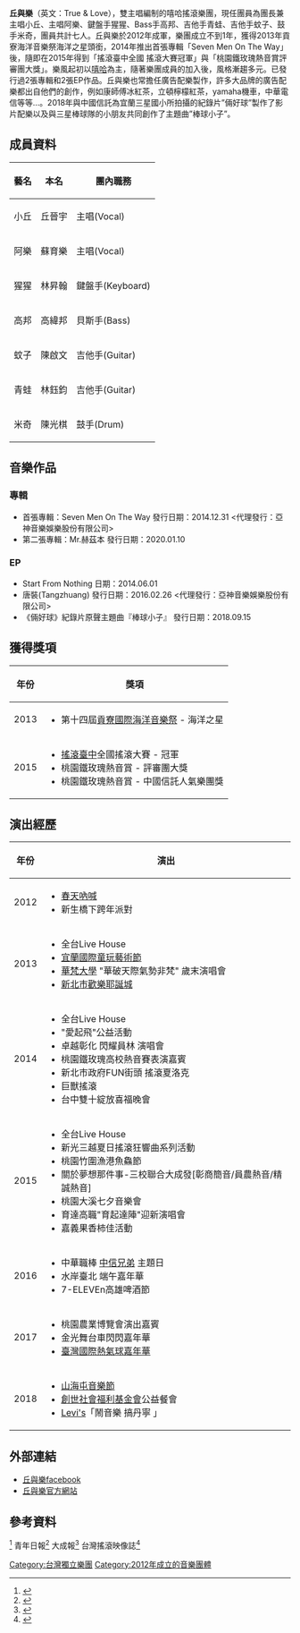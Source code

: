 {{refimprove|time=2015-11-12T09:29:15+00:00}}
{{藝人
| 姓名 = 丘與樂
| 類型 = 樂團
| 圖片 = 
| 圖片尺寸 =
| 英文名 = 
| 綽號 =
| 國籍 = 
| 音樂類型 = [[嘻哈|嘻哈]]、[[饒舌|饒舌]]
| 相關團體 = 
| 職業 = [[樂團|樂團]]
| 活躍年代 = 2012年至今 
| 網站 = {{URL|http://trueandlove.weebly.com}}
}}
'''丘與樂'''（英文：True & Love），雙主唱編制的嘻哈搖滾樂團，現任團員為團長兼主唱小丘、主唱阿樂、鍵盤手猩猩、Bass手高邦、吉他手青蛙、吉他手蚊子、鼓手米奇，團員共計七人。丘與樂於2012年成軍，樂團成立不到1年，獲得2013年貢寮海洋音樂祭海洋之星頭銜，2014年推出首張專輯「Seven Men On The Way」後，隨即在2015年得到「搖滾臺中全國 搖滾大賽冠軍」與「桃園鐵玫瑰熱音賞評審團大獎」。樂風起初以[[嘻哈|嘻哈]]為主，隨著樂團成員的加入後，風格漸趨多元。已發行過2張專輯和2張EP作品。丘與樂也常擔任廣告配樂製作，許多大品牌的廣告配樂都出自他們的創作，例如康師傅冰紅茶，立頓檸檬紅茶，yamaha機車，中華電信等等…。2018年與中國信託為宜蘭三星國小所拍攝的紀錄片”倆好球”製作了影片配樂以及與三星棒球隊的小朋友共同創作了主題曲”棒球小子”。

== 成員資料 ==
{| class="wikitable"
|-
! 藝名 !! 本名 !! 團內職務
|-
| 小丘 || 丘晉宇 || 主唱(Vocal)
|-
| 阿樂 || 蘇育樂 || 主唱(Vocal)
|-
| 猩猩 || 林昇翰 || 鍵盤手(Keyboard)
|-
| 高邦 || 高緯邦 || 貝斯手(Bass)
|-
| 蚊子 || 陳啟文 || 吉他手(Guitar)
|-
| 青蛙 || 林鈺鈞 || 吉他手(Guitar)
|-
| 米奇 || 陳光棋 || 鼓手(Drum)
|}

== 音樂作品 ==
=== 專輯 ===
* 首張專輯：Seven Men On The Way 發行日期：2014.12.31 <代理發行：亞神音樂娛樂股份有限公司>
* 第二張專輯：Mr.赫茲本 發行日期：2020.01.10

=== EP ===
* Start From Nothing 日期：2014.06.01
* 唐裝(Tangzhuang) 發行日期：2016.02.26 <代理發行：亞神音樂娛樂股份有限公司>
* 《倆好球》紀錄片原聲主題曲『棒球小子』 發行日期：2018.09.15

== 獲得獎項 ==
{| class="wikitable"
|-
! 年份 !! 獎項
|-
| 2013 || 
* 第十四屆[[貢寮國際海洋音樂祭|貢寮國際海洋音樂祭]] - 海洋之星
|-
| 2015 || 
* [[搖滾臺中|搖滾臺中]]全國搖滾大賽 - 冠軍
* 桃園鐵玫瑰熱音賞 - 評審團大獎
* 桃園鐵玫瑰熱音賞 - 中國信託人氣樂團獎
|}

== 演出經歷 ==
{| class="wikitable"
|-
! 年份 !! 演出
|-
| 2012 || 
* [[春天吶喊|春天吶喊]]
* 新生橋下跨年派對
|-
| 2013 || 
* 全台Live House
* [[宜蘭國際童玩藝術節|宜蘭國際童玩藝術節]]
* [[華梵大學|華梵大學]] "華破天際氣勢非梵" 歲末演唱會
* [[新北市歡樂耶誕城|新北市歡樂耶誕城]]
|-
| 2014 || 
* 全台Live House
* "愛起飛"公益活動
* 卓越彰化 閃耀員林 演唱會
* 桃園鐵玫瑰高校熱音賽表演嘉賓
* 新北市政府FUN街頭 搖滾夏洛克
* 巨獸搖滾
* 台中雙十綻放喜福晚會
|-
| 2015 || 
* 全台Live House
* 新光三越夏日搖滾狂響曲系列活動
* 桃園竹圍漁港魚鱻節
* 關於夢想那件事-三校聯合大成發[彰商簡音/員農熱音/精誠熱音]
* 桃園大溪七夕音樂會
* 育達高職"育起達陣"迎新演唱會
* 嘉義果香柿佳活動
|-
| 2016 || 
* 中華職棒 [[中信兄弟|中信兄弟]] 主題日
* 水岸臺北 端午嘉年華
* 7-ELEVEn高雄啤酒節
|-
| 2017 || 
* 桃園農業博覽會演出嘉賓
* 金光舞台車閃閃嘉年華
* [[臺灣國際熱氣球嘉年華|臺灣國際熱氣球嘉年華]]
|-
| 2018 || 
* [[山海屯音樂節|山海屯音樂節]]
* [[創世社會福利基金會|創世社會福利基金會]]公益餐會
* [[Levi's|Levi's]]「鬧音樂 搞丹寧 」
|}

== 外部連結 ==
*[http://www.facebook.com/chiuandlove 丘與樂facebook]{{Wayback|url=http://www.facebook.com/chiuandlove |date=20190219135822 }}
*[http://trueandlove.weebly.com 丘與樂官方網站]{{Wayback|url=http://trueandlove.weebly.com/ |date=20151117165322 }}

== 參考資料 ==
{{reflist|refs=
}}
<ref name="游文寶">{{cite news |language = 中文 |author = 游文寶 |url = http://udn.com/news/story/7263/1199975-%E6%A1%83%E5%9C%92%E9%90%B5%E7%8E%AB%E7%91%B0%E7%86%B1%E9%9F%B3%E8%B3%9E-%E3%80%8C%E4%B8%98%E8%88%87%E6%A8%82%E3%80%8D%E5%A5%AA%E4%B8%AD%E4%BF%A1%E4%BA%BA%E6%B0%A3%E7%8D%8E |title = 桃園鐵玫瑰熱音賞 「丘與樂」奪中信人氣獎 |publisher = 聯合新聞網 |date = 2015-09-21 |accessdate = 2015-11-15 |archive-date = 2015-11-17 |archive-url = https://web.archive.org/web/20151117110415/http://udn.com/news/story/7263/1199975-%E6%A1%83%E5%9C%92%E9%90%B5%E7%8E%AB%E7%91%B0%E7%86%B1%E9%9F%B3%E8%B3%9E-%E3%80%8C%E4%B8%98%E8%88%87%E6%A8%82%E3%80%8D%E5%A5%AA%E4%B8%AD%E4%BF%A1%E4%BA%BA%E6%B0%A3%E7%8D%8E |dead-url = no }}</ref>
青年日報<ref>{{cite news|language =中文|author =張廷誠|url =http://news.gpwb.gov.tw/news.aspx?ydn=026dTHGgTRNpmRFEgxcbfVqoD5E%2BU8GAQGbDAylzkxf2iqKsbDk201e1ZLBnYUByijnzZ9X0ScaD0dQEj8QiKhj%2FalnYREgxV9%2BHfKheEt8%3D|title =臺中搖滾音樂賽 丘與樂摘冠|date =2015-09-07|deadurl =yes|archiveurl =https://web.archive.org/web/20160304202237/http://news.gpwb.gov.tw/news.aspx?ydn=026dTHGgTRNpmRFEgxcbfVqoD5E%2BU8GAQGbDAylzkxf2iqKsbDk201e1ZLBnYUByijnzZ9X0ScaD0dQEj8QiKhj%2FalnYREgxV9%2BHfKheEt8%3D|archivedate =2016-03-04|accessdate =2015-11-15}}</ref>
大成報<ref>{{cite news|language =中文|author =于郁金|url =http://history.n.yam.com/greatnews/arts/20150318/20150318922422.html|title =「丘與樂」樂團將嘻哈、搖滾集結  眾所矚目黑馬樂團|date =2015年3月18日|deadurl =yes|archiveurl =https://web.archive.org/web/20151119182233/http://history.n.yam.com/greatnews/arts/20150318/20150318922422.html|archivedate =2015年11月19日|accessdate =2015年11月19日}}</ref>
台灣搖滾映像誌<ref>{{cite news |language = 中文 |author = purple |url = http://www.taiwan-indie-music-journal.com/#!20150215/c17zl |title = Rapper與Rocker之間，玩出獨特的樂團風味 |date = 2015-02-15 |access-date = 2015-11-19 |archive-url = https://web.archive.org/web/20151119222619/http://www.taiwan-indie-music-journal.com/#!20150215/c17zl |archive-date = 2015-11-19 |dead-url = yes }}</ref>

[[Category:台灣獨立樂團|Category:台灣獨立樂團]]
[[Category:2012年成立的音樂團體|Category:2012年成立的音樂團體]]